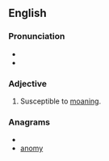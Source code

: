 ==English==

===Pronunciation===
* {{IPA|/məʊni}}
* {{rhymes|əʊni}}

===Adjective===
{{en-adj|moanier|moaniest}}

# Susceptible to [[moan]]ing.

===Anagrams===
* {{alphagram|amnoy}}
* [[anomy#English|anomy]]